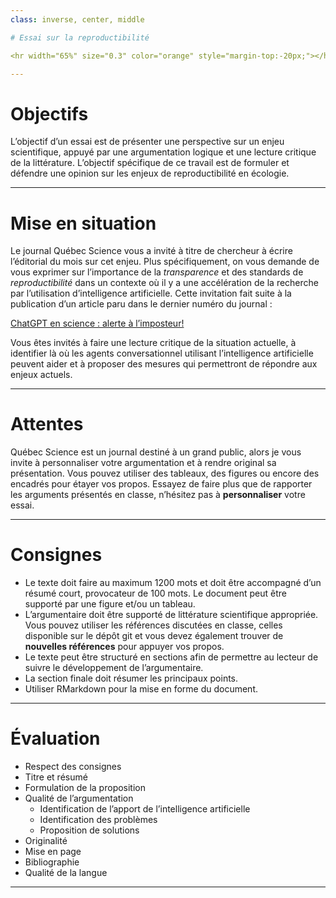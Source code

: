 ```yaml
---
class: inverse, center, middle

# Essai sur la reproductibilité

<hr width="65%" size="0.3" color="orange" style="margin-top:-20px;"></hr>

---
```


# Objectifs

L'objectif d'un essai est de présenter une perspective sur un enjeu scientifique, appuyé par une argumentation logique et une lecture critique de la littérature. L'objectif spécifique de ce travail est de formuler et défendre une opinion sur les enjeux de reproductibilité en écologie.

---

# Mise en situation

Le journal Québec Science vous a invité à titre de chercheur à écrire l'éditorial du mois sur cet enjeu. Plus spécifiquement, on vous demande de vous exprimer sur l'importance de la *transparence* et des standards de *reproductibilité* dans un contexte où il y a une accélération de la recherche par l'utilisation d'intelligence artificielle. Cette invitation fait suite à la publication d'un article paru dans le dernier numéro du journal :

[ChatGPT en science : alerte à l’imposteur!](https://www.quebecscience.qc.ca/edito/chatgpt-science-alerte-imposteur/)

Vous êtes invités à faire une lecture critique de la situation actuelle, à identifier là où les agents conversationnel utilisant l'intelligence artificielle peuvent aider et à proposer des mesures qui permettront de répondre aux enjeux actuels.

---

# Attentes

Québec Science est un journal destiné à un grand public, alors je vous invite à personnaliser votre argumentation et à rendre original sa présentation. Vous pouvez utiliser des tableaux, des figures ou encore des encadrés pour étayer vos propos. Essayez de faire plus que de rapporter les arguments présentés en classe, n'hésitez pas à **personnaliser** votre essai.

---

# Consignes

- Le texte doit faire au maximum 1200 mots et doit être accompagné d'un résumé court, provocateur de 100 mots. Le document peut être supporté par une figure et/ou un tableau.
- L'argumentaire doit être supporté de littérature scientifique appropriée. Vous pouvez utiliser les références discutées en classe, celles disponible sur le dépôt git et vous devez également trouver de **nouvelles références** pour appuyer vos propos.
- Le texte peut être structuré en sections afin de permettre au lecteur de suivre le développement de l'argumentaire.
- La section finale doit résumer les principaux points.
- Utiliser RMarkdown pour la mise en forme du document.

---

# Évaluation

- Respect des consignes
- Titre et résumé
- Formulation de la proposition 
- Qualité de l'argumentation
    + Identification de l'apport de l'intelligence artificielle
    + Identification des problèmes
    + Proposition de solutions
- Originalité
- Mise en page
- Bibliographie
- Qualité de la langue

---